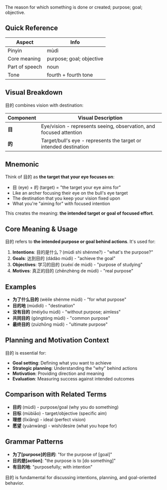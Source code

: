 The reason for which something is done or created; purpose; goal; objective.

## Quick Reference

| Aspect         | Info                     |
| -------------- | ------------------------ |
| Pinyin         | mùdì                     |
| Core meaning   | purpose; goal; objective |
| Part of speech | noun                     |
| Tone           | fourth + fourth tone     |

## Visual Breakdown

目的 combines vision with destination:

| Component | Visual Description                                                 |
| --------- | ------------------------------------------------------------------ |
| **目**    | Eye/vision - represents seeing, observation, and focused attention |
| **的**    | Target/bull's eye - represents the target or intended destination  |

## Mnemonic

Think of 目的 as **the target that your eye focuses on**:

- 目 (eye) + 的 (target) = "the target your eye aims for"
- Like an archer focusing their eye on the bull's eye target
- The destination that you keep your vision fixed upon
- What you're "aiming for" with focused intention

This creates the meaning: **the intended target or goal of focused effort**.

## Core Meaning & Usage

目的 refers to **the intended purpose or goal behind actions**. It's used for:

1. **Intentions**: 目的是什么？(mùdì shì shénme?) - "what's the purpose?"
2. **Goals**: 达到目的 (dádào mùdì) - "achieve the goal"
3. **Objectives**: 学习的目的 (xuéxí de mùdì) - "purpose of studying"
4. **Motives**: 真正的目的 (zhēnzhèng de mùdì) - "real purpose"

## Examples

- **为了什么目的** (wèile shénme mùdì) - "for what purpose"
- **目的地** (mùdìdì) - "destination"
- **没有目的** (méiyǒu mùdì) - "without purpose; aimless"
- **共同目的** (gòngtóng mùdì) - "common purpose"
- **最终目的** (zuìzhōng mùdì) - "ultimate purpose"

## Planning and Motivation Context

目的 is essential for:

- **Goal setting**: Defining what you want to achieve
- **Strategic planning**: Understanding the "why" behind actions
- **Motivation**: Providing direction and meaning
- **Evaluation**: Measuring success against intended outcomes

## Comparison with Related Terms

- **目的** (mùdì) - purpose/goal (why you do something)
- **目标** (mùbiāo) - target/objective (specific aim)
- **理想** (lǐxiǎng) - ideal (perfect vision)
- **愿望** (yuànwàng) - wish/desire (what you hope for)

## Grammar Patterns

- **为了[purpose]的目的**: "for the purpose of [goal]"
- **目的是[action]**: "the purpose is to [do something]"
- **有目的地**: "purposefully; with intention"

目的 is fundamental for discussing intentions, planning, and goal-oriented behavior.
